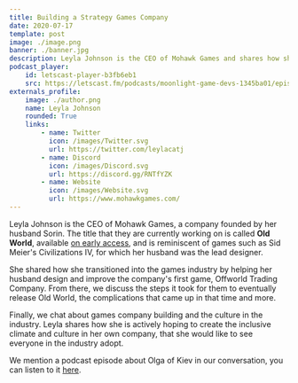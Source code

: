 ```yaml
---
title: Building a Strategy Games Company
date: 2020-07-17
template: post
image: ./image.png
banner: ./banner.jpg
description: Leyla Johnson is the CEO of Mohawk Games and shares how she got started building a games company with her husband.
podcast_player:
    id: letscast-player-b3fb6eb1
    src: https://letscast.fm/podcasts/moonlight-game-devs-1345ba01/episodes/building-a-strategy-games-company/player.js
externals_profile:
    image: ./author.png
    name: Leyla Johnson
    rounded: True
    links:
        - name: Twitter
          icon: /images/Twitter.svg
          url: https://twitter.com/leylacatj
        - name: Discord
          icon: /images/Discord.svg
          url: https://discord.gg/RNTfYZK
        - name: Website
          icon: /images/Website.svg
          url: https://www.mohawkgames.com/
---
```


Leyla Johnson is the CEO of Mohawk Games, a company founded by her husband Sorin. The title that they are currently working on is called **Old World**, available [on early access](https://www.epicgames.com/store/de/product/old-world/home), and is reminiscent of games such as Sid Meier's Civilizations IV, for which her husband was the lead designer.

She shared how she transitioned into the games industry by helping her husband design and improve the company's first game, Offworld Trading Company. From there, we discuss the steps it took for them to eventually release Old World, the complications that came up in that time and more.

Finally, we chat about games company building and the culture in the industry. Leyla shares how she is actively hoping to create the inclusive climate and culture in her own company, that she would like to see everyone in the industry adopt.

We mention a podcast episode about Olga of Kiev in our conversation, you can listen to it [here](https://podcasts.google.com/feed/aHR0cHM6Ly9mZWVkcy5tZWdhcGhvbmUuZm0vcmlkaWN1bG91c2hpc3Rvcnk/episode/YmQ2Njk0YzYtNDcwOS0xMWU4LTk5ODMtZWJjYWFmYzA5Nzdl?hl=de&ved=2ahUKEwi_h8DmldHqAhXOzqQKHU8EClQQjrkEegQICxAE&ep=6).